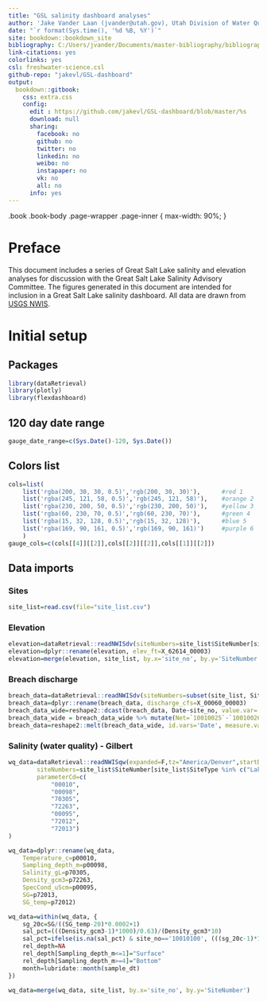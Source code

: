 ```yaml
---
title: "GSL salinity dashboard analyses"
author: 'Jake Vander Laan (jvander@utah.gov), Utah Division of Water Quality'
date: "`r format(Sys.time(), '%d %B, %Y')`"
site: bookdown::bookdown_site
bibliography: C:/Users/jvander/Documents/master-bibliography/bibliography.bib
link-citations: yes
colorlinks: yes
csl: freshwater-science.csl
github-repo: "jakevl/GSL-dashboard"
output:
  bookdown::gitbook:
    css: extra.css
    config:
      edit : https://github.com/jakevl/GSL-dashboard/blob/master/%s
      download: null
      sharing:
        facebook: no
        github: no
        twitter: no
        linkedin: no
        weibo: no
        instapaper: no
        vk: no
        all: no
      info: yes
---
```


.book .book-body .page-wrapper .page-inner {
  max-width: 90%;
}


# Preface {-}

This document includes a series of Great Salt Lake salinity and elevation analyses for discussion with the Great Salt Lake Salinity Advisory Committee. The figures generated in this document 
are intended for inclusion in a Great Salt Lake salinity dashboard. All data are drawn from [USGS NWIS](https://waterdata.usgs.gov/nwis).

# Initial setup

## Packages
```r
library(dataRetrieval)
library(plotly)
library(flexdashboard)
```

## 120 day date range
```r
gauge_date_range=c(Sys.Date()-120, Sys.Date())
```

## Colors list
```r
cols=list(
	list('rgba(200, 30, 30, 0.5)','rgb(200, 30, 30)'),      #red 1
	list('rgba(245, 121, 58, 0.5)','rgb(245, 121, 58)'),    #orange 2
	list('rgba(230, 200, 50, 0.5)','rgb(230, 200, 50)'),    #yellow 3
	list('rgba(60, 230, 70, 0.5)','rgb(60, 230, 70)'),      #green 4
	list('rgba(15, 32, 128, 0.5)','rgb(15, 32, 128)'),      #blue 5
	list('rgba(169, 90, 161, 0.5)','rgb(169, 90, 161)')     #purple 6
	)
gauge_cols=c(cols[[4]][[2]],cols[[2]][[2]],cols[[1]][[2]])
```

## Data imports

### Sites
```r
site_list=read.csv(file="site_list.csv")
```

### Elevation
```r
elevation=dataRetrieval::readNWISdv(siteNumbers=site_list$SiteNumber[site_list$SiteType=="Elevation gauge"],parameterCd="62614")
elevation=dplyr::rename(elevation, elev_ft=X_62614_00003)
elevation=merge(elevation, site_list, by.x='site_no', by.y='SiteNumber')
```


### Breach discharge
```r
breach_data=dataRetrieval::readNWISdv(siteNumbers=subset(site_list, SiteType=="Causeway breach")$SiteNumber, parameterCd="00060", startDate = "2010-01-01", endDate = Sys.Date())
breach_data=dplyr::rename(breach_data, discharge_cfs=X_00060_00003)
breach_data_wide=reshape2::dcast(breach_data, Date~site_no, value.var='discharge_cfs')
breach_data_wide = breach_data_wide %>% mutate(Net=`10010025`-`10010026`) %>% rename("N to S"=`10010025`, "S to N" =`10010026`)
breach_data=reshape2::melt(breach_data_wide, id.vars='Date', measure.vars=c('N to S','S to N','Net'), value.name='discharge_cfs', variable.name='site')
```

### Salinity (water quality) - Gilbert
```r
wq_data=dataRetrieval::readNWISqw(expanded=F,tz="America/Denver",startDate="01-01-2010", endDate=Sys.Date(),
		siteNumbers=site_list$SiteNumber[site_list$SiteType %in% c("Lake", "Lake, DBL", "Discharge gauge", "Causeway breach","Elevation gauge")],
		parameterCd=c(
			"00010",
			"00098",			
			"70305",
			"72263",
			"00095",
			"72012",
			"72013")
)

wq_data=dplyr::rename(wq_data,
	Temperature_c=p00010,
	Sampling_depth_m=p00098,
	Salinity_gL=p70305,
	Density_gcm3=p72263,
	SpecCond_uScm=p00095,
	SG=p72013,
	SG_temp=p72012)

wq_data=within(wq_data, {
	sg_20c=SG/((SG_temp-20)*0.0002+1)
	sal_pct=(((Density_gcm3-1)*1000)/0.63)/(Density_gcm3*10)
	sal_pct=ifelse(is.na(sal_pct) & site_no=='10010100', (((sg_20c-1)*1000)/0.63)/(sg_20c*10), sal_pct)
	rel_depth=NA
	rel_depth[Sampling_depth_m<=1]="Surface"
	rel_depth[Sampling_depth_m>=4]="Bottom"
	month=lubridate::month(sample_dt)
})

wq_data=merge(wq_data, site_list, by.x='site_no', by.y='SiteNumber')
```

